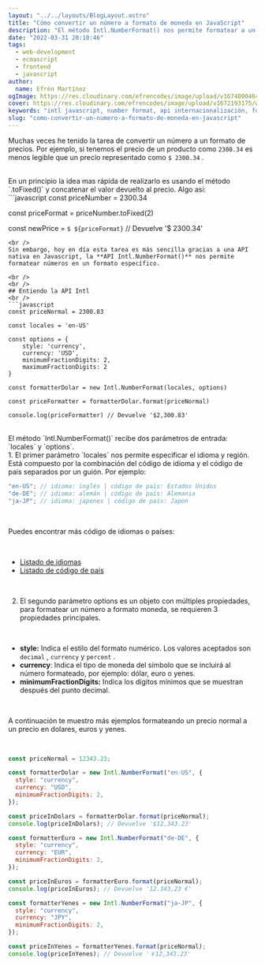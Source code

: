 ```yaml
---
layout: "../../layouts/BlogLayout.astro"
title: "Cómo convertir un número a formato de moneda en JavaScript"
description: "El método Intl.NumberFormat() nos permite formatear a un valor más legible."
date: "2022-03-31 20:10:46"
tags:
  - web-development
  - ecmascript
  - frontend
  - javascript
author:
  name: Efrén Martínez
ogImage: https://res.cloudinary.com/efrencodes/image/upload/v1674800464/www.efrencodes.com/articulos/como-convertir-un-numero-a-formato-de-moneda-en-javascript/og-image.webp
cover: https://res.cloudinary.com/efrencodes/image/upload/v1672193175/www.efrencodes.com/tecnologies/javascript.svg
keywords: "intl javascript, number format, api internacionalización, formatear precio"
slug: "como-convertir-un-numero-a-formato-de-moneda-en-javascript"
---
```


Muchas veces he tenido la tarea de convertir un número a un formato de precios. Por ejemplo, si tenemos el precio de un producto como `2300.34` es menos legible que un precio representado como `$ 2300.34` .

<br />
En un principio la idea mas rápida de realizarlo es usando el método `.toFixed()`
y concatenar el valor devuelto al precio. Algo así:
<br />
```javascript const priceNumber = 2300.34

const priceFormat = priceNumber.toFixed(2)

const newPrice = `$ ${priceFormat}` // Devuelve '$ 2300.34'

````
<br />
Sin embargo, hoy en día esta tarea es más sencilla gracias a una API nativa en Javascript, la **API Intl.NumberFormat()** nos permite formatear números en un formato específico.

<br />
<br />
## Entiendo la API Intl
<br />
```javascript
const priceNormal = 2300.83

const locales = 'en-US'

const options = {
	style: 'currency',
	currency: 'USD',
	minimumFractionDigits: 2,
	maximumFractionDigits: 2
}

const formatterDolar = new Intl.NumberFormat(locales, options)

const priceFormatter = formatterDolar.format(priceNormal)

console.log(priceFormatter) // Devuelve '$2,300.83'
````

<br />
El método `Intl.NumberFormat()` recibe dos parámetros de entrada: `locales` y `options`.
<br />
1. El primer parámetro `locales` nos permite especificar el idioma y región. Está
compuesto por la combinación del código de idioma y el código de país separados por
un guión. Por ejemplo:

<br />

```javascript
"en-US"; // idioma: inglés | código de país: Estados Unidos
"de-DE"; // idioma: alemán | código de país: Alemania
"ja-JP"; // idioma: japones | código de país: Japon
```

<br />

Puedes encontrar más código de idiomas o países:

<br />

- [Listado de idiomas](https://www.w3schools.com/tags/ref_language_codes.asp)
- [Listado de código de país](https://www.w3schools.com/tags/ref_country_codes.asp)

<br />

2. El segundo parámetro options es un objeto con múltiples propiedades, para formatear un número a formato moneda, se requieren 3 propiedades principales.

<br />

- **style:** Indica el estilo del formato numérico. Los valores aceptados son `decimal` , `currency` y `percent` .
- **currency**: Indica el tipo de moneda del símbolo que se incluirá al número formateado, por ejemplo: dólar, euro o yenes.
- **minimumFractionDigits:** Indica los dígitos mínimos que se muestran después del punto decimal.

<br />

A continuación te muestro más ejemplos formateando un precio normal a un precio en dolares, euros y yenes.

<br />

```javascript
const priceNormal = 12343.23;

const formatterDolar = new Intl.NumberFormat("en-US", {
  style: "currency",
  currency: "USD",
  minimumFractionDigits: 2,
});

const priceInDolars = formatterDolar.format(priceNormal);
console.log(priceInDolars); // Devuelve '$12,343.23'

const formatterEuro = new Intl.NumberFormat("de-DE", {
  style: "currency",
  currency: "EUR",
  minimumFractionDigits: 2,
});

const priceInEuros = formatterEuro.format(priceNormal);
console.log(priceInEuros); // Devuelve '12.343,23 €'

const formatterYenes = new Intl.NumberFormat("ja-JP", {
  style: "currency",
  currency: "JPY",
  minimumFractionDigits: 2,
});

const priceInYenes = formatterYenes.format(priceNormal);
console.log(priceInYenes); // Devuelve '￥12,343.23'
```

<br />
<br />
<br />
